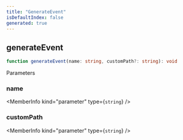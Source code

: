 ```yaml
---
title: "GenerateEvent"
isDefaultIndex: false
generated: true
---
```



<!-- This file was generated from the CommandKit source. Do not modify. Instead, re-run the "docgen" script -->


## generateEvent

<GenerationInfo sourceFile="packages/commandkit/src/cli/generators.ts" sourceLine="87" packageName="commandkit" />



```ts title="Signature"
function generateEvent(name: string, customPath?: string): void
```
Parameters

### name

<MemberInfo kind="parameter" type={`string`} />

### customPath

<MemberInfo kind="parameter" type={`string`} />


